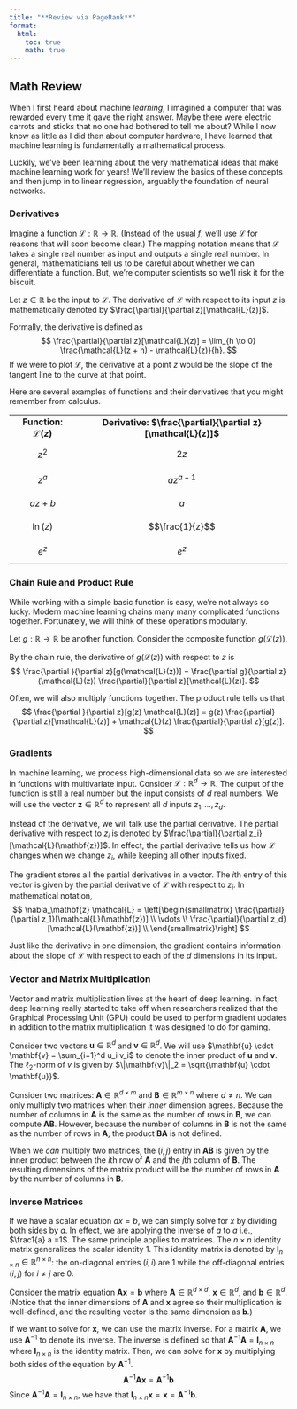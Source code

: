 ```yaml
---
title: "**Review via PageRank**"
format:
  html:
    toc: true
    math: true
---
```


## Math Review

When I first heard about machine *learning*, I imagined a computer that was rewarded every time it gave the right answer. Maybe there were electric carrots and sticks that no one had bothered to tell me about? While I now know as little as I did then about computer hardware, I have learned that machine learning is fundamentally a mathematical process.

Luckily, we've been learning about the very mathematical ideas that make machine learning work for years! We'll review the basics of these concepts and then jump in to linear regression, arguably the foundation of neural networks.

### Derivatives

Imagine a function $\mathcal{L}: \mathbb{R} \to \mathbb{R}$.
(Instead of the usual $f$, we'll use $\mathcal{L}$ for reasons that will soon become clear.)
The mapping notation means that $\mathcal{L}$ takes a single real number as input and outputs a single real number.
In general, mathematicians tell us to be careful about whether we can differentiate a function.
But, we're computer scientists so we'll risk it for the biscuit.

Let $z \in \mathbb{R}$ be the input to $\mathcal{L}$.
The derivative of $\mathcal{L}$ with respect to its input $z$ is mathematically denoted by $\frac{\partial}{\partial z}[\mathcal{L}(z)]$.

Formally, the derivative is defined as
$$
\frac{\partial}{\partial z}[\mathcal{L}(z)]
= \lim_{h \to 0} \frac{\mathcal{L}(z + h) - \mathcal{L}(z)}{h}.
$$
If we were to plot $\mathcal{L}$, the derivative at a point $z$ would be the slope of the tangent line to the curve at that point.

Here are several examples of functions and their derivatives that you might remember from calculus.

<table style="width: 100%; border-collapse: collapse; text-align: center;">
  <tr>
    <td><b>Function: $\mathcal{L}(z)$ </b></td>
    <td><b>Derivative: $\frac{\partial}{\partial z}[\mathcal{L}(z)]$</b></td>
  </tr>
  <tr>
    <td>$$z^2$$</td>
    <td>$$2z$$</td>
  </tr>
  <tr>
    <td>$$z^a$$</td>
    <td>$$a z^{a-1}$$</td>
  </tr>
  <tr>
    <td>$$az + b$$</td>
    <td>$$a$$</td>
  </tr>
  <tr>
    <td>$$\ln(z)$$</td>
    <td>$$\frac{1}{z}$$</td>
  </tr>
  <tr>
    <td>$$e^z$$</td>
    <td>$$e^z$$</td>
  </tr>
</table>

### Chain Rule and Product Rule

While working with a simple basic function is easy, we're not always so lucky.
Modern machine learning chains many many complicated functions together.
Fortunately, we will think of these operations modularly.

Let $g: \mathbb{R} \to \mathbb{R}$ be another function.
Consider the composite function $g(\mathcal{L}(z))$.

By the chain rule, the derivative of $g(\mathcal{L}(z))$ with respect to $z$ is
$$
\frac{\partial }{\partial z}[g(\mathcal{L}(z))]
= \frac{\partial g}{\partial z}(\mathcal{L}(z))
\frac{\partial}{\partial z}[\mathcal{L}(z)].
$$

Often, we will also multiply functions together.
The product rule tells us that
$$
\frac{\partial }{\partial z}[g(z) \mathcal{L}(z)]
= g(z) \frac{\partial}{\partial z}[\mathcal{L}(z)]
+ \mathcal{L}(z) \frac{\partial}{\partial z}[g(z)].
$$

### Gradients

In machine learning, we process high-dimensional data so we are interested in functions with multivariate input.
Consider $\mathcal{L}: \mathbb{R}^d \to \mathbb{R}$.
The output of the function is still a real number but the input consists of $d$ real numbers.
We will use the vector $\mathbf{z} \in \mathbb{R}^d$ to represent all $d$ inputs $z_1, \ldots, z_d$.

Instead of the derivative, we will talk use the partial derivative.
The partial derivative with respect to $z_i$ is denoted by $\frac{\partial}{\partial z_i}[\mathcal{L}(\mathbf{z})]$.
In effect, the partial derivative tells us how $\mathcal{L}$ changes when we change $z_i$, while keeping all other inputs fixed.

The gradient stores all the partial derivatives in a vector.
The $i$th entry of this vector is given by the partial derivative of $\mathcal{L}$ with respect to $z_i$.
In mathematical notation,
$$
\nabla_\mathbf{z} \mathcal{L} = \left[\begin{smallmatrix} \frac{\partial}{\partial z_1}[\mathcal{L}(\mathbf{z})] \\ \vdots \\ \frac{\partial}{\partial z_d}[\mathcal{L}(\mathbf{z})] \\ \end{smallmatrix}\right]
$$

Just like the derivative in one dimension, the gradient contains information about the slope of $\mathcal{L}$ with respect to each of the $d$ dimensions in its input.

### Vector and Matrix Multiplication

Vector and matrix multiplication lives at the heart of deep learning.
In fact, deep learning really started to take off when researchers realized that the Graphical Processing Unit (GPU) could be used to perform gradient updates in addition to the matrix multiplication it was designed to do for gaming.

Consider two vectors $\mathbf{u} \in \mathbb{R}^d$ and $\mathbf{v} \in \mathbb{R}^d$.
We will use $\mathbf{u} \cdot \mathbf{v} = \sum_{i=1}^d u_i v_i$ to denote the inner product of $\mathbf{u}$ and $\mathbf{v}$.
The $\mathcal{\ell}_2$-norm of $v$ is given by $\|\mathbf{v}\|_2 = \sqrt{\mathbf{u} \cdot \mathbf{u}}$.

Consider two matrices: $\mathbf{A} \in \mathbb{R}^{d \times m}$ and $\mathbf{B} \in \mathbb{R}^{m \times n}$ where $d \neq n$.
We can only multiply two matrices when their *inner* dimension agrees.
Because the number of columns in $\mathbf{A}$ is the same as the number of rows in $\mathbf{B}$, we can compute $\mathbf{AB}$.
However, because the number of columns in $\mathbf{B}$ is not the same as the number of rows in $\mathbf{A}$, the product $\mathbf{BA}$ is not defined.

When we *can* multiply two matrices, the $(i,j)$ entry in $\mathbf{AB}$ is given by the inner product between the $i$th row of $\mathbf{A}$ and the $j$th column of $\mathbf{B}$.
The resulting dimensions of the matrix product will be the number of rows in $\mathbf{A}$ by the number of columns in $\mathbf{B}$.

### Inverse Matrices

If we have a scalar equation $ax = b$, we can simply solve for $x$ by dividing both sides by $a$.
In effect, we are applying the inverse of $a$ to $a$ i.e., $\frac1{a} a =1$.
The same principle applies to matrices.
The $n \times n$ identity matrix generalizes the scalar identity $1$.
This identity matrix is denoted by $\mathbf{I}_{n \times n} \in \mathbb{R}^{n \times n}$: the on-diagonal entries $(i,i)$ are 1 while the off-diagonal entries $(i,j)$ for $i\neq j$ are 0.

Consider the matrix equation $\mathbf{Ax} = \mathbf{b}$ where $\mathbf{A} \in \mathbb{R}^{d \times d}$, $\mathbf{x} \in \mathbb{R}^d$, and $\mathbf{b} \in \mathbb{R}^d$.
(Notice that the inner dimensions of $\mathbf{A}$ and $\mathbf{x}$ agree so their multiplication is well-defined, and the resulting vector is the same dimension as $\mathbf{b}$.)

If we want to solve for $\mathbf{x}$, we can use the matrix inverse.
For a matrix $\mathbf{A}$, we use $\mathbf{A}^{-1}$ to denote its inverse.
The inverse is defined so that $\mathbf{A}^{-1} \mathbf{A} = \mathbf{I}_{n \times n}$ where $\mathbf{I}_{n \times n}$ is the identity matrix.
Then, we can solve for $\mathbf{x}$ by multiplying both sides of the equation by $\mathbf{A}^{-1}$.
$$
\mathbf{A}^{-1} \mathbf{Ax} = \mathbf{A}^{-1} \mathbf{b}
$$
Since $\mathbf{A}^{-1} \mathbf{A} = \mathbf{I}_{n \times n}$, we have that $\mathbf{I}_{n \times n} \mathbf{x} = \mathbf{x} = \mathbf{A}^{-1} \mathbf{b}$.